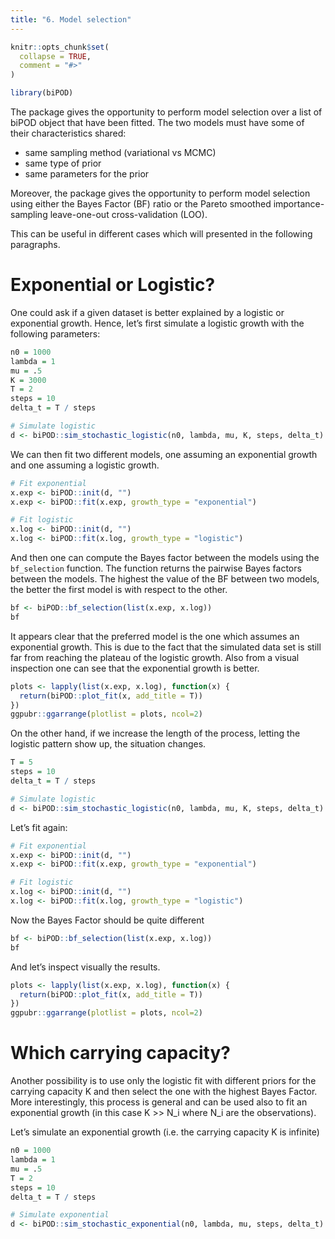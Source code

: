 ```yaml
---
title: "6. Model selection"
---
```


```r
knitr::opts_chunk$set(
  collapse = TRUE,
  comment = "#>"
)
```

```r
library(biPOD)
```

The package gives the opportunity to perform model selection over a list of biPOD object that have been fitted. The two models must have some of their characteristics shared:

- same sampling method (variational vs MCMC)
- same type of prior
- same parameters for the prior

Moreover, the package gives the opportunity to perform model selection using either the Bayes Factor (BF) ratio or the Pareto smoothed importance-sampling leave-one-out cross-validation (LOO).

This can be useful in different cases which will presented in the following paragraphs.

# Exponential or Logistic?

One could ask if a given dataset is better explained by a logistic or exponential growth.
Hence, let's first simulate a logistic growth with the following parameters:

```r
n0 = 1000
lambda = 1
mu = .5
K = 3000
T = 2
steps = 10
delta_t = T / steps

# Simulate logistic
d <- biPOD::sim_stochastic_logistic(n0, lambda, mu, K, steps, delta_t)
```

We can then fit two different models, one assuming an exponential growth and one assuming a logistic growth.

```r
# Fit exponential
x.exp <- biPOD::init(d, "")
x.exp <- biPOD::fit(x.exp, growth_type = "exponential")

# Fit logistic
x.log <- biPOD::init(d, "")
x.log <- biPOD::fit(x.log, growth_type = "logistic")
```

And then one can compute the Bayes factor between the models using the `bf_selection` function.
The function returns the pairwise Bayes factors between the models. The highest the value of the BF between two models, the better the first model is with respect to the other. 

```r
bf <- biPOD::bf_selection(list(x.exp, x.log))
bf
```

It appears clear that the preferred model is the one which assumes an exponential growth. This is due to the fact that the simulated data set is still far from reaching the plateau of the logistic growth. Also from a visual inspection one can see that the exponential growth is better.

```r
plots <- lapply(list(x.exp, x.log), function(x) {
  return(biPOD::plot_fit(x, add_title = T))
})
ggpubr::ggarrange(plotlist = plots, ncol=2)
```

On the other hand, if we increase the length of the process, letting the logistic pattern show up, the situation changes.

```r
T = 5
steps = 10
delta_t = T / steps

# Simulate logistic
d <- biPOD::sim_stochastic_logistic(n0, lambda, mu, K, steps, delta_t)
```

Let's fit again:

```r
# Fit exponential
x.exp <- biPOD::init(d, "")
x.exp <- biPOD::fit(x.exp, growth_type = "exponential")

# Fit logistic
x.log <- biPOD::init(d, "")
x.log <- biPOD::fit(x.log, growth_type = "logistic")
```

Now the Bayes Factor should be quite different

```r
bf <- biPOD::bf_selection(list(x.exp, x.log))
bf
```

And let's inspect visually the results.

```r
plots <- lapply(list(x.exp, x.log), function(x) {
  return(biPOD::plot_fit(x, add_title = T))
})
ggpubr::ggarrange(plotlist = plots, ncol=2)
```

# Which carrying capacity?

Another possibility is to use only the logistic fit with different priors for the carrying capacity K and then select the one with the highest Bayes Factor. More interestingly, this process is general and can be used also to fit an exponential growth (in this case K >> N_i where N_i are the observations).

Let's simulate an exponential growth (i.e. the carrying capacity K is infinite)

```r
n0 = 1000
lambda = 1
mu = .5
T = 2
steps = 10
delta_t = T / steps

# Simulate exponential
d <- biPOD::sim_stochastic_exponential(n0, lambda, mu, steps, delta_t)
```
